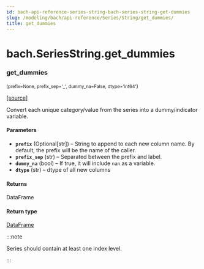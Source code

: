 ```yaml
---
id: bach-api-reference-series-string-bach-series-string-get-dummies
slug: /modeling/bach/api-reference/Series/String/get_dummies/
title: get_dummies
---
```


# bach.SeriesString.get_dummies

<div className="method">

### <span className="name">get_dummies</span>

<small className="parameter-list">(<span className="parameter" id="prefix">prefix=None</span>, <span className="parameter" id="prefix_sep">prefix_sep='_'</span>, <span className="parameter" id="dummy_na">dummy_na=False</span>, <span className="parameter" id="dtype">dtype='int64'</span></small>)


&#8203;<span className="view-source">[[source]](https://github.com/objectiv/objectiv-analytics/blob/main/bach/bach/series/series_string.py)</span>

<div className="content">

Convert each unique category/value from the series into a dummy/indicator variable.


#### Parameters

* **`prefix`** (Optional[str]) – String to append to each new column name. By default, the prefix will be the name of
the caller.
* **`prefix_sep`** (str) – Separated between the prefix and label.
* **`dummy_na`** (bool) – If true, it will include `nan` as a variable.
* **`dtype`** (str) – dtype of all new columns



#### Returns

DataFrame



#### Return type

[DataFrame](/modeling/bach/api-reference/DataFrame/bach.DataFrame.mdx)


:::note

Series should contain at least one index level.


:::


</div>


</div>
